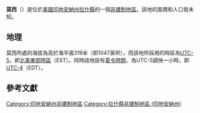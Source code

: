 {{noteTA
|G1=USState
|G2=地名
|G3=Unit
}}
{{Infobox settlement
|official_name            = 莫西
|native_name = Mauzy
|settlement_type          = [[非建制地區|非建制地區]]
|image_skyline            = 
|imagesize                = 
|pushpin_map              = USA Indiana
|pushpin_label            = 莫西
|pushpin_label_position   = top
|pushpin_map_caption      = 莫西在印地安納州的位置
|subdivision_type         = [[世界政區索引|國家]]
|subdivision_type1        = [[美国州份|州份]]
|subdivision_type2        = [[印地安納州行政区划|縣]]
|subdivision_name         = [[美国|美国]]
|subdivision_name1        = [[印地安納州|印地安納州]]
|subdivision_name2        = [[拉什縣_(印地安納州)|拉什縣]]
|elevation_ft             = 1047
|elevation_m              = 319
|area_total_km2           = 
|area_total_sq_mi         = 
|area_land_km2            = 
|area_land_sq_mi          = 
|area_water_km2           = 
|area_water_sq_mi         = 
|population_as_of         = 2010
|population_footnotes     = 
|population_total         = 
|population_metro         = 
|population_density_km2   = auto
|population_density_sq_mi = auto
|timezone                 = [[北美东部时区|北美东部时区]]
|utc_offset               = -5
|coordinates              = {{coord|39|37|16|N|85|20|18|W|display=inline,title}}
| coor_pinpoint           = 
| coordinates_footnotes   = 
|timezone_DST             = EDT
|utc_offset_DST           = -4
|postal_code_type         = [[美國郵區編號|郵區編號]]
|postal_code              = 46173
|area_code                = {{link-en|电话区号765|Area code 765|765}}
|blank_name = [[地名信息系统|GNIS ID]]
|blank_info = 438744<ref name="GNIS">{{cite gnis|438744|Mauzy}}</ref>
}}
'''莫西'''（{{lang-en|Mauzy}}）是位於[[美國|美國]][[印地安納州|印地安納州]][[拉什縣_(印地安納州)|拉什縣]]的一個[[非建制地區|非建制地區]]。該地的面積和人口皆未知。

== 地理 ==
莫西所處的海拔為高於海平面319米（即1047英呎），而該地所採用的時區為[[UTC-5|UTC-5]]，即[[北美東部時區|北美東部時區]]（EST）。同時該地設有[[夏令時間|夏令時間]]，為UTC-5調快一小時，即[[UTC-4|UTC-4]]（EDT）。

== 參考文獻 ==
{{reflist}}

{{拉什縣 (印地安納州)}}

{{DEFAULTSORT:Mauzy}}
[[Category:印地安納州非建制地區|Category:印地安納州非建制地區]]
[[Category:拉什縣非建制地區_(印地安納州)|Category:拉什縣非建制地區 (印地安納州)]]

{{Indiana-geo-stub}}